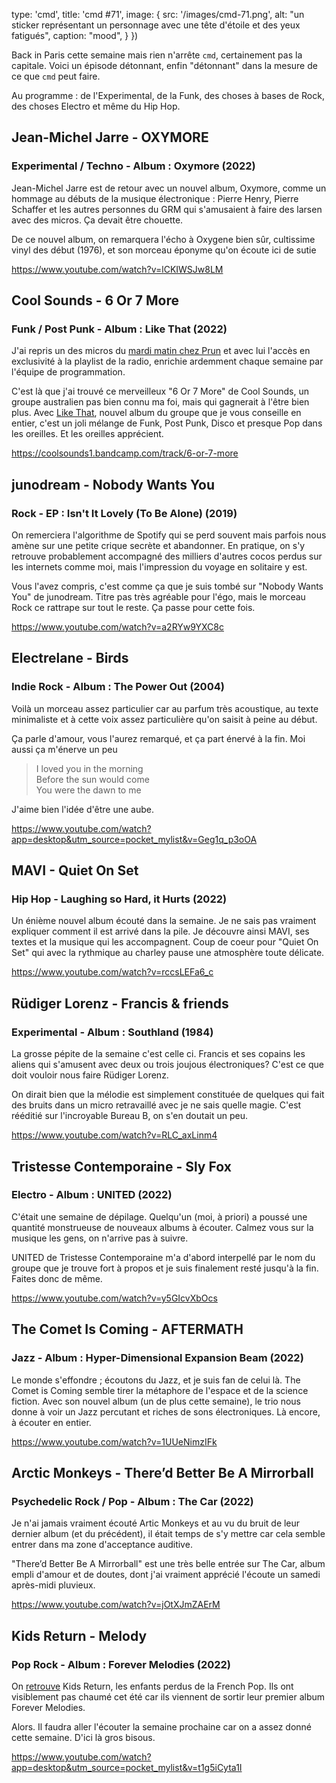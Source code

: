 
  type: 'cmd',
  title: 'cmd #71',
  image: {
    src: '/images/cmd-71.png',
    alt: "un sticker représentant un personnage avec une tête d'étoile et des yeux fatigués",
    caption: "mood",
  }
})

Back in Paris cette semaine mais rien n'arrête `cmd`, certainement pas la
capitale. Voici un épisode détonnant, enfin "détonnant" dans la mesure de ce que
`cmd` peut faire.

Au programme : de l'Experimental, de la Funk, des choses à bases de Rock, des
choses Electro et même du Hip Hop.



## Jean-Michel Jarre - OXYMORE

### Experimental / Techno - Album : Oxymore (2022)

Jean-Michel Jarre est de retour avec un nouvel album, Oxymore, comme un hommage
au débuts de la musique électronique : Pierre Henry, Pierre Schaffer et les
autres personnes du GRM qui s'amusaient à faire des larsen avec des micros. Ça
devait être chouette.

De ce nouvel album, on remarquera l'écho à Oxygene bien sûr, cultissime vinyl
des début (1976), et son morceau éponyme qu'on écoute ici de sutie

https://www.youtube.com/watch?v=lCKIWSJw8LM



## Cool Sounds - 6 Or 7 More

### Funk / Post Punk - Album : Like That (2022)

J'ai repris un des micros du [mardi matin chez
Prun](https://www.prun.net/emission/8301-tumulte) et avec lui l'accès en
exclusivité à la playlist de la radio, enrichie ardemment chaque semaine par
l'équipe de programmation.

C'est là que j'ai trouvé ce merveilleux "6 Or 7 More" de Cool Sounds, un groupe
australien pas bien connu ma foi, mais qui gagnerait à l'être bien plus. Avec
[Like That](https://coolsounds1.bandcamp.com/album/like-that), nouvel album du
groupe que je vous conseille en entier, c'est un joli mélange de Funk, Post
Punk, Disco et presque Pop dans les oreilles. Et les oreilles apprécient.

https://coolsounds1.bandcamp.com/track/6-or-7-more



## junodream - Nobody Wants You

### Rock - EP : Isn't It Lovely (To Be Alone) (2019)

On remerciera l'algorithme de Spotify qui se perd souvent mais parfois nous
amène sur une petite crique secrète et abandonner. En pratique, on s'y retrouve
probablement accompagné des milliers d'autres cocos perdus sur les internets
comme moi, mais l'impression du voyage en solitaire y est.

Vous l'avez compris, c'est comme ça que je suis tombé sur "Nobody Wants You" de
junodream. Titre pas très agréable pour l'égo, mais le morceau Rock ce rattrape
sur tout le reste. Ça passe pour cette fois.

https://www.youtube.com/watch?v=a2RYw9YXC8c



## Electrelane - Birds

### Indie Rock - Album : The Power Out (2004)

Voilà un morceau assez particulier car au parfum très acoustique, au texte
minimaliste et à cette voix assez particulière qu'on saisit à peine au début.

Ça parle d'amour, vous l'aurez remarqué, et ça part énervé à la fin. Moi aussi
ça m'énerve un peu

> I loved you in the morning <br/>
> Before the sun would come <br/>
> You were the dawn to me <br/>

J'aime bien l'idée d'être une aube.

https://www.youtube.com/watch?app=desktop&utm_source=pocket_mylist&v=Geg1q_p3oOA


## MAVI - Quiet On Set

### Hip Hop - Laughing so Hard, it Hurts (2022)

Un énième nouvel album écouté dans la semaine. Je ne sais pas vraiment expliquer
comment il est arrivé dans la pile. Je découvre ainsi MAVI, ses textes et la
musique qui les accompagnent. Coup de coeur pour "Quiet On Set" qui avec la
rythmique au charley pause une atmosphère toute délicate.

https://www.youtube.com/watch?v=rccsLEFa6_c


## Rüdiger Lorenz - Francis & friends

### Experimental - Album : Southland (1984)

La grosse pépite de la semaine c'est celle ci. Francis et ses copains les aliens
qui s'amusent avec deux ou trois joujous électroniques? C'est ce que doit
vouloir nous faire Rüdiger Lorenz.

On dirait bien que la mélodie est simplement constituée de quelques qui fait des
bruits dans un micro retravaillé avec je ne sais quelle magie. C'est rééditié
sur l'incroyable Bureau B, on s'en doutait un peu.

https://www.youtube.com/watch?v=RLC_axLinm4


## Tristesse Contemporaine - Sly Fox

### Electro - Album : UNITED (2022)

C'était une semaine de dépilage. Quelqu'un (moi, à priori) a poussé une quantité
monstrueuse de  nouveaux albums à écouter. Calmez vous sur la musique les gens,
on n'arrive pas à suivre.

UNITED de Tristesse Contemporaine m'a d'abord interpellé par le nom du groupe
que je trouve fort à propos et je suis finalement resté jusqu'à la fin. Faites
donc de même.

https://www.youtube.com/watch?v=y5GIcvXbOcs



## The Comet Is Coming - AFTERMATH

### Jazz - Album : Hyper-Dimensional Expansion Beam (2022)

Le monde s'effondre ; écoutons du Jazz, et je suis fan de celui là. The Comet is
Coming semble tirer la métaphore de l'espace et de la science fiction. Avec son
nouvel album (un de plus cette semaine), le trio nous donne à voir un Jazz
percutant et riches de sons électroniques. Là encore, à écouter en entier.

https://www.youtube.com/watch?v=1UUeNimzIFk


## Arctic Monkeys - There’d Better Be A Mirrorball

### Psychedelic Rock / Pop - Album : The Car (2022)

Je n'ai jamais vraiment écouté Artic Monkeys et au vu du bruit de leur dernier
album (et du précédent), il était temps de s'y mettre car cela semble entrer
dans ma zone d'acceptance auditive.

"There’d Better Be A Mirrorball" est une très belle entrée sur The Car, album
empli d'amour et de doutes, dont j'ai vraiment apprécié l'écoute un samedi
après-midi pluvieux.

https://www.youtube.com/watch?v=jOtXJmZAErM



## Kids Return - Melody

### Pop Rock - Album : Forever Melodies (2022)

On [retrouve](https://cmd.wuips.com/post/2022-02-18-cmd-35) Kids Return, les
enfants perdus de la French Pop. Ils ont visiblement pas chaumé cet été car ils
viennent de sortir leur premier album Forever Melodies.

Alors. Il faudra aller l'écouter la semaine prochaine car on a assez donné cette
semaine. D'ici là gros bisous.

https://www.youtube.com/watch?app=desktop&utm_source=pocket_mylist&v=t1g5iCyta1I


